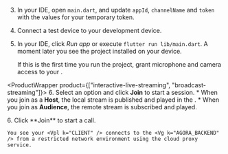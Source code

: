 <PlatformWrapper platform="flutter">

3. In your IDE, open `main.dart`, and update `appId`, `channelName` and `token` with the values for your temporary token.

4. Connect a test device to your development device.

5. In your IDE, click *Run app* or execute `flutter run lib/main.dart`. A moment later you see the project installed on your device.

    If this is the first time you run the project, grant microphone and camera access to your <Vpl k="CLIENT" />.

<ProductWrapper product={["interactive-live-streaming", "broadcast-streaming"]}>
6. Select an option and click **Join** to start a session. 
    * When you join as a **Host**, the local stream is published and played in the <Vpl k="CLIENT" />. 
    * When you join as **Audience**, the remote stream is subscribed and played.
</ProductWrapper>

<ProductWrapper notAllowed="interactive-live-streaming">
6. Click **Join** to start a call.
</ProductWrapper>
    
    You see your <Vpl k="CLIENT" /> connects to the <Vg k="AGORA_BACKEND" /> from a restricted network environment using the cloud proxy service. 

</PlatformWrapper>
